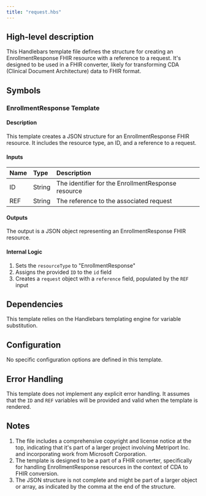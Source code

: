 ```yaml
---
title: "request.hbs"
---
```


## High-level description
This Handlebars template file defines the structure for creating an EnrollmentResponse FHIR resource with a reference to a request. It's designed to be used in a FHIR converter, likely for transforming CDA (Clinical Document Architecture) data to FHIR format.

## Symbols

### EnrollmentResponse Template
#### Description
This template creates a JSON structure for an EnrollmentResponse FHIR resource. It includes the resource type, an ID, and a reference to a request.

#### Inputs
| Name | Type | Description |
|:-----|:-----|:------------|
| ID | String | The identifier for the EnrollmentResponse resource |
| REF | String | The reference to the associated request |

#### Outputs
The output is a JSON object representing an EnrollmentResponse FHIR resource.

#### Internal Logic
1. Sets the `resourceType` to "EnrollmentResponse"
2. Assigns the provided `ID` to the `id` field
3. Creates a `request` object with a `reference` field, populated by the `REF` input

## Dependencies
This template relies on the Handlebars templating engine for variable substitution.

## Configuration
No specific configuration options are defined in this template.

## Error Handling
This template does not implement any explicit error handling. It assumes that the `ID` and `REF` variables will be provided and valid when the template is rendered.

## Notes
1. The file includes a comprehensive copyright and license notice at the top, indicating that it's part of a larger project involving Metriport Inc. and incorporating work from Microsoft Corporation.
2. The template is designed to be a part of a FHIR converter, specifically for handling EnrollmentResponse resources in the context of CDA to FHIR conversion.
3. The JSON structure is not complete and might be part of a larger object or array, as indicated by the comma at the end of the structure.